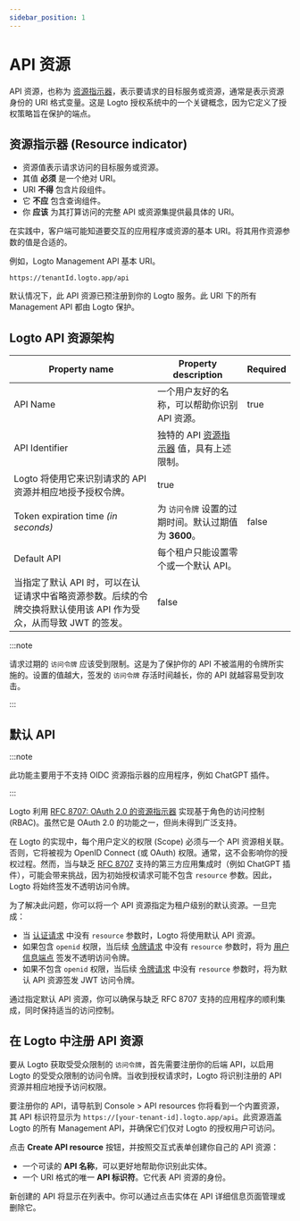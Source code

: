 ```yaml
---
sidebar_position: 1
---
```


# API 资源

API 资源，也称为 [资源指示器](https://www.rfc-editor.org/rfc/rfc8707.html)，表示要请求的目标服务或资源，通常是表示资源身份的 URI 格式变量。这是 Logto 授权系统中的一个关键概念，因为它定义了授权策略旨在保护的端点。

## 资源指示器 (Resource indicator)

- 资源值表示请求访问的目标服务或资源。
- 其值 **必须** 是一个绝对 URI。
- URI **不得** 包含片段组件。
- 它 **不应** 包含查询组件。
- 你 **应该** 为其打算访问的完整 API 或资源集提供最具体的 URI。

在实践中，客户端可能知道要交互的应用程序或资源的基本 URI。将其用作资源参数的值是合适的。

例如，Logto Management API 基本 URI。

```
https://tenantId.logto.app/api
```

默认情况下，此 API 资源已预注册到你的 Logto 服务。此 URI 下的所有 Management API 都由 Logto 保护。

## Logto API 资源架构

| **Property name**                                                                                                 | **Property description**                                                                | **Required** |
| ----------------------------------------------------------------------------------------------------------------- | --------------------------------------------------------------------------------------- | ------------ |
| API Name                                                                                                          | 一个用户友好的名称，可以帮助你识别 API 资源。                                           | true         |
| API Identifier                                                                                                    | 独特的 API [资源指示器](https://www.rfc-editor.org/rfc/rfc8707.html) 值，具有上述限制。 |
| Logto 将使用它来识别请求的 API 资源并相应地授予授权令牌。                                                         | true                                                                                    |
| Token expiration time _(in seconds)_                                                                              | 为 `访问令牌` 设置的过期时间。默认过期值为 **3600**。                                   | false        |
| Default API                                                                                                       | 每个租户只能设置零个或一个默认 API。                                                    |
| 当指定了默认 API 时，可以在认证请求中省略资源参数。后续的令牌交换将默认使用该 API 作为受众，从而导致 JWT 的签发。 | false                                                                                   |

:::note

请求过期的 `访问令牌` 应该受到限制。这是为了保护你的 API 不被滥用的令牌所实施的。设置的值越大，签发的 `访问令牌` 存活时间越长，你的 API 就越容易受到攻击。

:::

## 默认 API

:::note

此功能主要用于不支持 OIDC 资源指示器的应用程序，例如 ChatGPT 插件。

:::

Logto 利用 [RFC 8707: OAuth 2.0 的资源指示器](https://www.rfc-editor.org/rfc/rfc8707) 实现基于角色的访问控制 (RBAC)。虽然它是 OAuth 2.0 的功能之一，但尚未得到广泛支持。

在 Logto 的实现中，每个用户定义的权限 (Scope) 必须与一个 API 资源相关联。否则，它将被视为 OpenID Connect (或 OAuth) 权限。通常，这不会影响你的授权过程。然而，当与缺乏 [RFC 8707](https://www.rfc-editor.org/rfc/rfc8707.html) 支持的第三方应用集成时（例如 ChatGPT 插件），可能会带来挑战，因为初始授权请求可能不包含 `resource` 参数。因此，Logto 将始终签发不透明访问令牌。

为了解决此问题，你可以将一个 API 资源指定为租户级别的默认资源。一旦完成：

- 当 [认证请求](https://openid.net/specs/openid-connect-core-1_0.html#AuthRequest) 中没有 `resource` 参数时，Logto 将使用默认 API 资源。
- 如果包含 `openid` 权限，当后续 [令牌请求](https://openid.net/specs/openid-connect-core-1_0.html#TokenRequest) 中没有 `resource` 参数时，将为 [用户信息端点](https://openid.net/specs/openid-connect-core-1_0.html#UserInfo) 签发不透明访问令牌。
- 如果不包含 `openid` 权限，当后续 [令牌请求](https://openid.net/specs/openid-connect-core-1_0.html#TokenRequest) 中没有 `resource` 参数时，将为默认 API 资源签发 JWT 访问令牌。

通过指定默认 API 资源，你可以确保与缺乏 RFC 8707 支持的应用程序的顺利集成，同时保持适当的访问控制。

## 在 Logto 中注册 API 资源

要从 Logto 获取受受众限制的 `访问令牌`，首先需要注册你的后端 API，以启用 Logto 的受受众限制的访问令牌。当收到授权请求时，Logto 将识别注册的 API 资源并相应地授予访问权限。

要注册你的 API，请导航到 <CloudLink to="/api-resources">Console > API resources </CloudLink> 你将看到一个内置资源，其 API 标识符显示为 `https://[your-tenant-id].logto.app/api`。此资源涵盖 Logto 的所有 Management API，并确保它们仅对 Logto 的授权用户可访问。

点击 **Create API resource** 按钮，并按照交互式表单创建你自己的 API 资源：

- 一个可读的 **API 名称**，可以更好地帮助你识别此实体。
- 一个 URI 格式的唯一 **API 标识符**。它代表 API 资源的身份。

新创建的 API 将显示在列表中。你可以通过点击实体在 API 详细信息页面管理或删除它。
